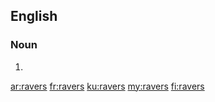 ==English==

===Noun===
{{head|en|plural}}

# {{plural of|raver|lang=en}}

[[ar:ravers]]
[[fr:ravers]]
[[ku:ravers]]
[[my:ravers]]
[[fi:ravers]]